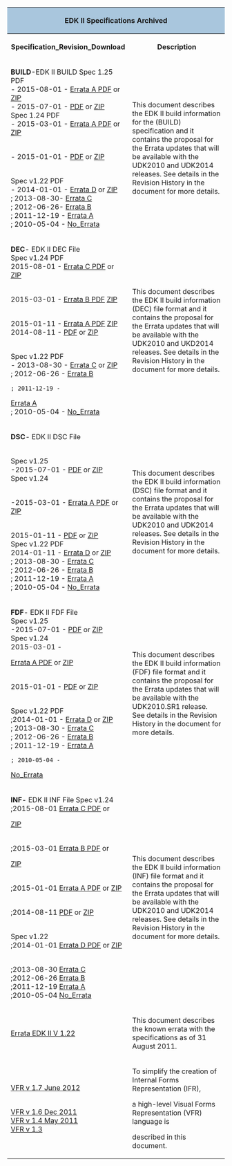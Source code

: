 <div class="t_projects">

<table>
<tr><th colspan="4" style="background-color:#a9c6dd">EDK II Specifications Archived
</th>

</tr>
<tr>
<th>Specification_Revision_Download</th>
<th>Description</th>
</tr>
<tr>
 </tr>

<tr>
<td>
'''BUILD'''-EDK II BUILD Spec 1.25 PDF
<br>
 - 2015-08-01 -
[https://sourceforge.net/projects/edk2/files/Specifications/Build_Spec_1.25A.pdf/download 
Errata A PDF] or
[https://sourceforge.net/projects/edk2/files/Specifications/Build_Spec_1.25A.zip/download ZIP]
<br>
 - 2015-07-01 -
[https://sourceforge.net/projects/edk2/files/Specifications/Build_Spec_1_25.pdf/download PDF] or
[https://sourceforge.net/projects/edk2/files/Specifications/Build_Spec_1_25.zip/download ZIP]
<BR>
Spec 1.24 PDF
<br>
 - 2015-03-01 -
[http://sourceforge.net/projects/edk2/files/Specifications/Build_Spec_1.24A.pdf/download Errata A PDF] or
[http://sourceforge.net/projects/edk2/files/Specifications/Build_Spec_1.24A.zip/download ZIP]
 
<BR>
- 2015-01-01 -
[http://sourceforge.net/projects/edk2/files/Specifications/Build_Spec_1.24.pdf/download PDF] or
[http://sourceforge.net/projects/edk2/files/Specifications/Build_Spec_1.24.zip/download ZIP]

<BR>
Spec v1.22 PDF
<BR>
 - 2014-01-01 -
[http://sourceforge.net/projects/edk2/files/Specifications/Build_Spec_v1.22_Errata_D.pdf/download Errata D] or
[http://sourceforge.net/projects/edk2/files/Specifications/Build_Spec_v1.22_Errata_D.zip/download ZIP]
<BR>
 ; 2013-08-30-
[https://sourceforge.net/projects/edk2/files/Specifications/Build_Spec_v1.22_Errata_C.pdf/download  Errata C] 
<BR>
 ; 2012-06-26-
[https://sourceforge.net/projects/edk2/files/Specifications/Build_Spec_v1.22_Errata_B.pdf/download  Errata B] 
<BR>
 ; 2011-12-19 -
[https://sourceforge.net/projects/edk2/files/Specifications/Build_Spec_1.22_Errata_A_Final.pdf/download  Errata A] 
<BR>
 ; 2010-05-04 -
[https://sourceforge.net/projects/edk2/files/Specifications/EDK_II_Build_v1_22.pdf/download No_Errata] 
</td>
<td>

This document describes the EDK II build information for the (BUILD) specification and it contains the proposal for the Errata updates that will be available with the UDK2010 and UDK2014 releases. See details in the Revision History in the document for more details. 

</td>
</tr>
<tr>
<td>
'''DEC'''- EDK II DEC File 
<BR>
Spec v1.24 PDF
<BR>
2015-08-01 -
[http://sourceforge.net/projects/edk2/files/Specifications/DEC_Spec_1.24C.pdf/download Errata C PDF] or
[http://sourceforge.net/projects/edk2/files/Specifications/DEC_Spec_1.24C.zip/download   ZIP]

<BR>
2015-03-01 -
[http://sourceforge.net/projects/edk2/files/Specifications/DEC_Spec_1.24B.pdf/download Errata B PDF]
[http://sourceforge.net/projects/edk2/files/Specifications/DEC_Spec_1.24B.zip/download   ZIP]

<BR>
2015-01-11 -
[http://sourceforge.net/projects/edk2/files/Specifications/DEC_Spec_1.24A.pdf/download Errata A PDF]
[http://sourceforge.net/projects/edk2/files/Specifications/DEC_Spec_1.24A.zip/download   ZIP]
<BR>
2014-08-11 -
[http://sourceforge.net/projects/edk2/files/Specifications/DEC_Spec_1.24.pdf/download PDF] or
[http://sourceforge.net/projects/edk2/files/Specifications/DEC_Spec_1.24.zip/download ZIP] 

<BR>
Spec v1.22 PDF
<BR>
 - 2013-08-30 -
[https://sourceforge.net/projects/edk2/files/Specifications/DEC_Spec_1.22_Errata_C.pdf/download  Errata C] or
[http://sourceforge.net/projects/edk2/files/Specifications/DEC_Spec_v1.22_Errata_C.zip/download   ZIP] 
<BR>
 ; 2012-06-26 -
[https://sourceforge.net/projects/edk2/files/Specifications/DEC_Spec_v1.22_Errata_B.pdf/download Errata B] 
<BR>

 ; 2011-12-19 -
[https://sourceforge.net/projects/edk2/files/Specifications/DEC_Spec_v1.22_Errata_A_Final.pdf/download  Errata A] 
<BR>
 ; 2010-05-04 - 
[https://sourceforge.net/projects/edk2/files/Specifications/DEC_v1_22.pdf/download No_Errata]  


</td>
<td>

This document describes the EDK II build information (DEC) file format and it contains the proposal for the Errata updates that will be available with the UDK2010 and UKD2014 releases. See details in the Revision History in the document for more details.

</td>
</tr>


<tr>
<td>
'''DSC'''- EDK II DSC File 

<BR>
Spec v1.25
<BR>
-2015-07-01 -
[https://sourceforge.net/projects/edk2/files/Specifications/DSC_Spec_1_25.pdf/download PDF] or
[https://sourceforge.net/projects/edk2/files/Specifications/DSC_Spec_1_25.zip/download ZIP]
<Br>
Spec v1.24 

<BR>
-2015-03-01 -
[http://sourceforge.net/projects/edk2/files/Specifications/DSC_Spec_1.24A.pdf/download Errata A PDF] or
[http://sourceforge.net/projects/edk2/files/Specifications/DSC_Spec_1.24A.zip/download ZIP]

<br>
 2015-01-11 -
[http://sourceforge.net/projects/edk2/files/Specifications/DSC_Spec_1.24.pdf/download PDF] or
[http://sourceforge.net/projects/edk2/files/Specifications/DSC_Spec_1.24.zip/download ZIP]
<BR>
Spec v1.22 PDF
<BR>
 2014-01-11 -
[http://sourceforge.net/projects/edk2/files/Specifications/DSC_Spec_v1.22_Errata_D.pdf/download Errata D] or 
[https://sourceforge.net/projects/edk2/files/Specifications/DSC_Spec_v1.22_Errata_D.zip/download ZIP] 
<BR> 
 ; 2013-08-30 -
[https://sourceforge.net/projects/edk2/files/Specifications/DSC_Spec_1.22_Errata_C.pdf/download  Errata C] 
<BR>
 ; 2012-06-26 -
[https://sourceforge.net/projects/edk2/files/Specifications/DSC_Spec_v1.22_Errata_B.pdf/download Errata B] 
<BR>
 ; 2011-12-19 -
[https://sourceforge.net/projects/edk2/files/Specifications/DSC_Spec_v1.22_Errata_A_Final.pdf/download  Errata A] 
<BR>
  ; 2010-05-04 -
[https://sourceforge.net/projects/edk2/files/Specifications/DSC_v1_22.pdf/download No_Errata] 

</td>
<td>

This document describes the EDK II build information (DSC) file format and it contains the proposal for the Errata updates that will be available with the UDK2010 and UDK2014 releases. See details in the Revision History in the document for more details.
</td>
</tr>



<tr>
<td>
'''FDF'''- EDK II FDF File 
<BR>
Spec v1.25 
<br>
-2015-07-01 -
[https://sourceforge.net/projects/edk2/files/Specifications/FDF_Spec_1_25.pdf/download PDF] or
[https://sourceforge.net/projects/edk2/files/Specifications/FDF_Spec_1_25.zip/download ZIP]
<BR>

Spec v1.24 
<br>
 2015-03-01 -

[http://sourceforge.net/projects/edk2/files/Specifications/FDF_Spec_1.24A.pdf/download Errata A PDF] or
[http://sourceforge.net/projects/edk2/files/Specifications/FDF_Spec_1.24A.zip/download ZIP]


<br>
 2015-01-01 -
[http://sourceforge.net/projects/edk2/files/Specifications/FDF_Spec_1.24.pdf/download PDF] or
[http://sourceforge.net/projects/edk2/files/Specifications/FDF_Spec_1.24.zip/download ZIP]


<BR>
Spec v1.22 PDF <br>
 ;2014-01-01 -
[http://sourceforge.net/projects/edk2/files/Specifications/FDF_Spec1.22_Errata_D.pdf/download Errata D] or
[http://sourceforge.net/projects/edk2/files/Specifications/FDF_Spec1.22_Errata_D.zip/download ZIP] 
<br>
 ; 2013-08-30 -
[https://sourceforge.net/projects/edk2/files/Specifications/FDF_Spec_1.22_Errata_C.pdf/download   Errata C] 
<br>
 ; 2012-06-26 -
[https://sourceforge.net/projects/edk2/files/Specifications/FDF_Spec_v1.22_Errata_B.pdf/download  Errata B] 
<br>
 ; 2011-12-19 -
[https://sourceforge.net/projects/edk2/files/Specifications/FDF_Spec_v1.22_Errata_A_Final.pdf/download  Errata A] 
 ; 2010-05-04 -
[https://sourceforge.net/projects/edk2/files/Specifications/FDF_v1_22.pdf/download No_Errata] 
</td>
<td>

This document describes the EDK II build information (FDF) file format and it contains the proposal for the Errata updates that will be available with the UDK2010.SR1 release. See details in the Revision History in the document for more details.

</td>
</tr>



<tr>
<td>
'''INF'''- EDK II INF File 
Spec v1.24  
<br>
 ;2015-08-01 
[http://sourceforge.net/projects/edk2/files/Specifications/INF_Spec_1.24C.pdf/download Errata C PDF] or

[http://sourceforge.net/projects/edk2/files/Specifications/INF_Spec_1.24C.zip/download   ZIP]

<br>
 ;2015-03-01 
[http://sourceforge.net/projects/edk2/files/Specifications/INF_Spec_1.24B.pdf/download Errata B PDF] or

[http://sourceforge.net/projects/edk2/files/Specifications/INF_Spec_1.24B.zip/download   ZIP]

<br>
 ;2015-01-01 
[http://sourceforge.net/projects/edk2/files/Specifications/INF_Spec_1.24A.pdf/download Errata A PDF] or
[http://sourceforge.net/projects/edk2/files/Specifications/INF_Spec_1.24A.zip/download   ZIP]

<br>
 ;2014-08-11 
[http://sourceforge.net/projects/edk2/files/Specifications/INF_Spec_1.24.pdf/download PDF] or
[http://sourceforge.net/projects/edk2/files/Specifications/INF_Spec_1.24.zip/download ZIP]

<br>
Spec v1.22 <br>
 ;2014-01-01
[http://sourceforge.net/projects/edk2/files/Specifications/INF_Spec_v1.22_Errata_D.pdf/download Errata D PDF] or
[http://sourceforge.net/projects/edk2/files/Specifications/INF_Spec_v1.22_Errata_D.zip/download ZIP] 

<br>
 ;2013-08-30
[https://sourceforge.net/projects/edk2/files/Specifications/INF_Spec_1.22_Errata_C.pdf/download Errata C] 
<br>
 ;2012-06-26 
[https://sourceforge.net/projects/edk2/files/Specifications/INF_Spec_v1.22_Errata_B.pdf/download  Errata B] 
<br> 
 ;2011-12-19 
[https://sourceforge.net/projects/edk2/files/Specifications/INF_Spec_v1.22_Errata_A_Final.pdf/download  Errata A] 
<Br>
 ;2010-05-04
[https://sourceforge.net/projects/edk2/files/Specifications/INF_v1_22.pdf/download No_Errata] 

</td>
<td>

This document describes the EDK II build information (INF) file format and it contains the proposal for the Errata updates that will be available with the UDK2010 and UDK2014 releases. See details in the Revision History in the document for more details.
</td>

</tr>





<tr>
<td>
[https://sourceforge.net/projects/edk2/files/Specifications/Errata_v1.22.pdf/download Errata EDK II V 1.22]
</td>
<td>
This document describes the known errata with the specifications as of 31 August 2011.
</td>
</tr>




<tr>
<td>
[https://sourceforge.net/projects/edk2/files/Specifications/VFR_V1.7.pdf/download VFR v 1.7 June 2012]

<br>
[https://sourceforge.net/projects/edk2/files/Specifications/VFR_1_6.pdf/download VFR v 1.6 Dec 2011]
<br>
[https://sourceforge.net/projects/edk2/files/Specifications/VFR1_4_May_03_11.pdf/download VFR v 1.4 May 2011]
<br>
[https://sourceforge.net/projects/edk2/files/Specifications/VFR_1_3.pdf/download VFR v 1.3]
</td>
<td>
To simplify the creation of Internal Forms Representation (IFR), 

a high-level Visual Forms Representation (VFR) language is

described in this document.</td>
</tr>




</table>
<!-- [[Category:EDKII]] -->
<!-- [[Category:Documents]] -->